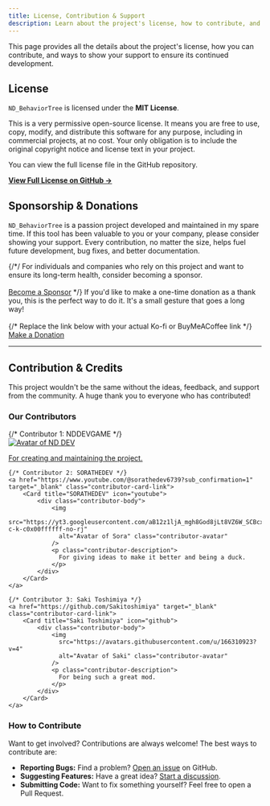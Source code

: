 ```yaml
---
title: License, Contribution & Support
description: Learn about the project's license, how to contribute, and ways to support its development.
---
```


This page provides all the details about the project's license, how you can contribute, and ways to show your support to ensure its continued development.

## License

`ND_BehaviorTree` is licensed under the **MIT License**.

<Aside type="note">
This is a very permissive open-source license. It means you are free to use, copy, modify, and distribute this software for any purpose, including in commercial projects, at no cost. Your only obligation is to include the original copyright notice and license text in your project.
</Aside>

You can view the full license file in the GitHub repository.

[**View Full License on GitHub →**](https://github.com/NDDEVVlog/ND_BehaviorTree/blob/main/LICENSE)

## Sponsorship & Donations

`ND_BehaviorTree` is a passion project developed and maintained in my spare time. If this tool has been valuable to you or your company, please consider showing your support. Every contribution, no matter the size, helps fuel future development, bug fixes, and better documentation.

<CardGrid>
    {/*<Card title="Sponsor on GitHub" icon="heart">/
        For individuals and companies who rely on this project and want to ensure its long-term health, consider becoming a sponsor. 
        <br/><br/>
        <a href="https://github.com/sponsors/NDDEVVlog" target="_blank" class="sl-button">Become a Sponsor</a>
    </Card>*/}
    <Card title="Buy Me a Coffee" icon="seti:favicon">
        If you'd like to make a one-time donation as a thank you, this is the perfect way to do it. It's a small gesture that goes a long way!
        <br/><br/>
        {/* Replace the link below with your actual Ko-fi or BuyMeACoffee link */}
        <a href="https://ko-fi.com/nddevgame" target="_blank" class="sl-button sl-button--secondary">Make a Donation</a>
    </Card>
</CardGrid>

---

## Contribution & Credits

This project wouldn't be the same without the ideas, feedback, and support from the community. A huge thank you to everyone who has contributed!

### Our Contributors

<CardGrid>
    {/* Contributor 1: NDDEVGAME */}
    <a href="https://github.com/NDDEVVlog" target="_blank" class="contributor-card-link">
        <Card title="NDDEVGAME" icon="github">
            <div class="contributor-body">
                <img 
                  src="https://avatars.githubusercontent.com/u/111946313?v=4" 
                  alt="Avatar of ND DEV" class="contributor-avatar" 
                />
                <p class="contributor-description">
                  For creating and maintaining the project.
                </p>
            </div>
        </Card>
    </a>
    
    {/* Contributor 2: SORATHEDEV */}
    <a href="https://www.youtube.com/@sorathedev6739?sub_confirmation=1" target="_blank" class="contributor-card-link">
        <Card title="SORATHEDEV" icon="youtube">
            <div class="contributor-body">
                <img 
                  src="https://yt3.googleusercontent.com/aB12z1ljA_mgh8God8jLt8VZ6W_SCBcxZ4_0ctOogUyaE4WgPXHo2BjgV9ZbV6frEppP6QCS=s160-c-k-c0x00ffffff-no-rj" 
                  alt="Avatar of Sora" class="contributor-avatar" 
                />
                <p class="contributor-description">
                  For giving ideas to make it better and being a duck.
                </p>
            </div>
        </Card>
    </a>

    {/* Contributor 3: Saki Toshimiya */}
    <a href="https://github.com/Sakitoshimiya" target="_blank" class="contributor-card-link">
        <Card title="Saki Toshimiya" icon="github">
            <div class="contributor-body">
                <img 
                  src="https://avatars.githubusercontent.com/u/166310923?v=4" 
                  alt="Avatar of Saki" class="contributor-avatar" 
                />
                <p class="contributor-description">
                  For being such a great mod.
                </p>
            </div>
        </Card>
    </a>
</CardGrid>

### How to Contribute

Want to get involved? Contributions are always welcome! The best ways to contribute are:
-   **Reporting Bugs:** Find a problem? [Open an issue](https://github.com/NDDEVVlog/ND_BehaviorTree/issues) on GitHub.
-   **Suggesting Features:** Have a great idea? [Start a discussion](https://github.com/NDDEVVlog/ND_BehaviorTree/discussions).
-   **Submitting Code:** Want to fix something yourself? Feel free to open a Pull Request.